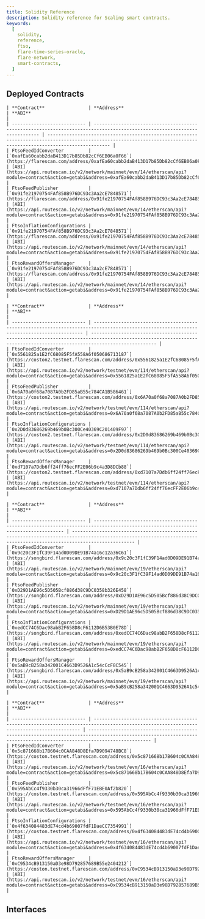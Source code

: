 ```yaml
---
title: Solidity Reference
description: Solidity reference for Scaling smart contracts.
keywords:
  [
    solidity,
    reference,
    ftso,
    flare-time-series-oracle,
    flare-network,
    smart-contracts,
  ]
---
```



## Deployed Contracts

<Tabs block>
  <TabItem value="flare" label="Flare Mainnet" default>
  
    | **Contract**                | **Address**                                                                                                              | **ABI**                                                                                                                                                             |
    | --------------------------- | ------------------------------------------------------------------------------------------------------------------------ | ------------------------------------------------------------------------------------------------------------------------------------------------------------------- |
    | FtsoFeedIdConverter         | [`0xafEa60cabb2daB413D17b85Db82cCf6EB06a0F66`](https://flarescan.com/address/0xafEa60cabb2daB413D17b85Db82cCf6EB06a0F66) | [ABI](https://api.routescan.io/v2/network/mainnet/evm/14/etherscan/api?module=contract&action=getabi&address=0xafEa60cabb2daB413D17b85Db82cCf6EB06a0F66&format=raw) |
    | FtsoFeedPublisher           | [`0x91fe21970754FAf858B976DC93c3Aa2cE7848571`](https://flarescan.com/address/0x91fe21970754FAf858B976DC93c3Aa2cE7848571) | [ABI](https://api.routescan.io/v2/network/mainnet/evm/14/etherscan/api?module=contract&action=getabi&address=0x91fe21970754FAf858B976DC93c3Aa2cE7848571&format=raw) |
    | FtsoInflationConfigurations | [`0x91fe21970754FAf858B976DC93c3Aa2cE7848571`](https://flarescan.com/address/0x91fe21970754FAf858B976DC93c3Aa2cE7848571) | [ABI](https://api.routescan.io/v2/network/mainnet/evm/14/etherscan/api?module=contract&action=getabi&address=0x91fe21970754FAf858B976DC93c3Aa2cE7848571&format=raw) |
    | FtsoRewardOffersManager     | [`0x91fe21970754FAf858B976DC93c3Aa2cE7848571`](https://flarescan.com/address/0x91fe21970754FAf858B976DC93c3Aa2cE7848571) | [ABI](https://api.routescan.io/v2/network/mainnet/evm/14/etherscan/api?module=contract&action=getabi&address=0x91fe21970754FAf858B976DC93c3Aa2cE7848571&format=raw) |

  </TabItem>
  <TabItem value="coston2" label="Flare Testnet Coston2">

    | **Contract**                | **Address**                                                                                                                              | **ABI**                                                                                                                                                              |
    | --------------------------- | ---------------------------------------------------------------------------------------------------------------------------------------- | -------------------------------------------------------------------------------------------------------------------------------------------------------------------- |
    | FtsoFeedIdConverter         | [`0x5561825a1E2fC68085F5fA558A6f050686713187`](https://coston2.testnet.flarescan.com/address/0x5561825a1E2fC68085F5fA558A6f050686713187) | [ABI](https://api.routescan.io/v2/network/testnet/evm/114/etherscan/api?module=contract&action=getabi&address=0x5561825a1E2fC68085F5fA558A6f050686713187&format=raw) |
    | FtsoFeedPublisher           | [`0x6A70a0f68a7087A0b2FD85aB55c784CA1B586461`](https://coston2.testnet.flarescan.com/address/0x6A70a0f68a7087A0b2FD85aB55c784CA1B586461) | [ABI](https://api.routescan.io/v2/network/testnet/evm/114/etherscan/api?module=contract&action=getabi&address=0x6A70a0f68a7087A0b2FD85aB55c784CA1B586461&format=raw) |
    | FtsoInflationConfigurations | [`0x2D0d83686269b469b0Bc300Ce40369C201409F97`](https://coston2.testnet.flarescan.com/address/0x2D0d83686269b469b0Bc300Ce40369C201409F97) | [ABI](https://api.routescan.io/v2/network/testnet/evm/114/etherscan/api?module=contract&action=getabi&address=0x2D0d83686269b469b0Bc300Ce40369C201409F97&format=raw) |
    | FtsoRewardOffersManager     | [`0xd7107a7Ddb6ff24ff76ecFF2E06b9c4a3D8DCb88`](https://coston2.testnet.flarescan.com/address/0xd7107a7Ddb6ff24ff76ecFF2E06b9c4a3D8DCb88) | [ABI](https://api.routescan.io/v2/network/testnet/evm/114/etherscan/api?module=contract&action=getabi&address=0xd7107a7Ddb6ff24ff76ecFF2E06b9c4a3D8DCb88&format=raw) |

  </TabItem>
  <TabItem value="songbird" label="Songbird Canary-Network">

    | **Contract**                | **Address**                                                                                                                       | **ABI**                                                                                                                                                             |
    | --------------------------- | --------------------------------------------------------------------------------------------------------------------------------- | ------------------------------------------------------------------------------------------------------------------------------------------------------------------- |
    | FtsoFeedIdConverter         | [`0x9c20c3F1fC39F14ad0D09DE91B74a16c12a36C61`](https://songbird.flarescan.com/address/0x9c20c3F1fC39F14ad0D09DE91B74a16c12a36C61) | [ABI](https://api.routescan.io/v2/network/mainnet/evm/19/etherscan/api?module=contract&action=getabi&address=0x9c20c3F1fC39F14ad0D09DE91B74a16c12a36C61&format=raw) |
    | FtsoFeedPublisher           | [`0xD29D1AE96c5D505Bcf886d38C9DC0358b326E458`](https://songbird.flarescan.com/address/0xD29D1AE96c5D505Bcf886d38C9DC0358b326E458) | [ABI](https://api.routescan.io/v2/network/mainnet/evm/19/etherscan/api?module=contract&action=getabi&address=0xD29D1AE96c5D505Bcf886d38C9DC0358b326E458&format=raw) |
    | FtsoInflationConfigurations | [`0xedCC74C6Dac98abB2F658D8cF6112D6B53B0E78D`](https://songbird.flarescan.com/address/0xedCC74C6Dac98abB2F658D8cF6112D6B53B0E78D) | [ABI](https://api.routescan.io/v2/network/mainnet/evm/19/etherscan/api?module=contract&action=getabi&address=0xedCC74C6Dac98abB2F658D8cF6112D6B53B0E78D&format=raw) |
    | FtsoRewardOffersManager     | [`0x5aB9cB258a342001C4663D9526A1c54cCcF8C545`](https://songbird.flarescan.com/address/0x5aB9cB258a342001C4663D9526A1c54cCcF8C545) | [ABI](https://api.routescan.io/v2/network/mainnet/evm/19/etherscan/api?module=contract&action=getabi&address=0x5aB9cB258a342001C4663D9526A1c54cCcF8C545&format=raw) |

  </TabItem>
  <TabItem value="coston" label="Songbird Testnet Coston">

    | **Contract**                | **Address**                                                                                                                             | **ABI**                                                                                                                                                             |
    | --------------------------- | --------------------------------------------------------------------------------------------------------------------------------------- | ------------------------------------------------------------------------------------------------------------------------------------------------------------------- |
    | FtsoFeedIdConverter         | [`0x5c871668b17B604c0CAA848D8Efa7D9094748BC8`](https://coston.testnet.flarescan.com/address/0x5c871668b17B604c0CAA848D8Efa7D9094748BC8) | [ABI](https://api.routescan.io/v2/network/testnet/evm/16/etherscan/api?module=contract&action=getabi&address=0x5c871668b17B604c0CAA848D8Efa7D9094748BC8&format=raw) |
    | FtsoFeedPublisher           | [`0x595AbCc4f9330b30ca31966dFfF71EBE0Af2b820`](https://coston.testnet.flarescan.com/address/0x595AbCc4f9330b30ca31966dFfF71EBE0Af2b820) | [ABI](https://api.routescan.io/v2/network/testnet/evm/16/etherscan/api?module=contract&action=getabi&address=0x595AbCc4f9330b30ca31966dFfF71EBE0Af2b820&format=raw) |
    | FtsoInflationConfigurations | [`0x4f634084483dE74cd4b69007fdF1DaeCC7354991`](https://coston.testnet.flarescan.com/address/0x4f634084483dE74cd4b69007fdF1DaeCC7354991) | [ABI](https://api.routescan.io/v2/network/testnet/evm/16/etherscan/api?module=contract&action=getabi&address=0x4f634084483dE74cd4b69007fdF1DaeCC7354991&format=raw) |
    | FtsoRewardOffersManager     | [`0xC9534cB913150aD3e98D792857689B55e2404212`](https://coston.testnet.flarescan.com/address/0xC9534cB913150aD3e98D792857689B55e2404212) | [ABI](https://api.routescan.io/v2/network/testnet/evm/16/etherscan/api?module=contract&action=getabi&address=0xC9534cB913150aD3e98D792857689B55e2404212&format=raw) |

  </TabItem>

</Tabs>

## Interfaces

<DocCardList />
